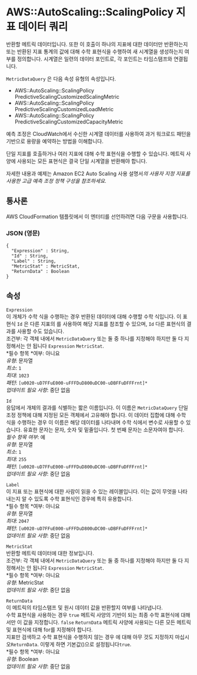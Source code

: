 # AWS::AutoScaling::ScalingPolicy 지표 데이터 쿼리

반환할 메트릭 데이터입니다. 또한 이 호출이 하나의 지표에 대한 데이터만 반환하는지 또는 반환된 지표 통계의 값에 대해 수학 표현식을 수행하여 새 시계열을 생성하는지 여부를 정의합니다. 시계열은 일련의 데이터 포인트로, 각 포인트는 타임스탬프와 연결됩니다.

`MetricDataQuery` 은 다음 속성 유형의 속성입니다.

- AWS::AutoScaling::ScalingPolicy PredictiveScalingCustomizedScalingMetric
- AWS::AutoScaling::ScalingPolicy PredictiveScalingCustomizedLoadMetric
- AWS::AutoScaling::ScalingPolicy PredictiveScalingCustomizedCapacityMetric

예측 조정은 CloudWatch에서 수신한 시계열 데이터를 사용하여 과거 워크로드 패턴을 기반으로 용량을 예약하는 방법을 이해합니다.

단일 지표를 호출하거나 여러 지표에 대해 수학 표현식을 수행할 수 있습니다. 메트릭 사양에 사용되는 모든 표현식은 결국 단일 시계열을 반환해야 합니다.

자세한 내용과 예제는 Amazon EC2 Auto Scaling 사용 설명서*의 사용자 지정 지표를 사용한 고급 예측 조정 정책 구성을 참조하세요*.

## 통사론

AWS CloudFormation 템플릿에서 이 엔터티를 선언하려면 다음 구문을 사용합니다.

### JSON (영문)

```
{
  "Expression" : String,
  "Id" : String,
  "Label" : String,
  "MetricStat" : MetricStat,
  "ReturnData" : Boolean
}
```

## 속성

`Expression`  
이 개체가 수학 식을 수행하는 경우 반환된 데이터에 대해 수행할 수학 식입니다. 이 표현식 `Id` 은 다른 지표의 를 사용하여 해당 지표를 참조할 수 있으며, `Id` 다른 표현식의 결과를 사용할 수도 있습니다.  
조건부: 각 객체 내에서 `MetricDataQuery` 또는 둘 중 하나를 지정해야 하지만 둘 다 지정해서는 안 됩니다 `Expression` `MetricStat`.  
*필수 항목 *여부: 아니요  
_유형_: 문자열  
_최소_: `1`  
_최대_: `1023`  
_패턴_: `[u0020-uD7FFuE000-uFFFDuD800uDC00-uDBFFuDFFFrnt]*`  
_업데이트 필요 사항_: 중단 없음

`Id`  
응답에서 개체의 결과를 식별하는 짧은 이름입니다. 이 이름은 `MetricDataQuery` 단일 조정 정책에 대해 지정된 모든 객체에서 고유해야 합니다. 이 데이터 집합에 대해 수학 식을 수행하는 경우 이 이름은 해당 데이터를 나타내며 수학 식에서 변수로 사용할 수 있습니다. 유효한 문자는 문자, 숫자 및 밑줄입니다. 첫 번째 문자는 소문자여야 합니다.  
_필수 항목 여부_: 예  
_유형_: 문자열  
_최소_: `1`  
_최대_: `255`  
_패턴_: `[u0020-uD7FFuE000-uFFFDuD800uDC00-uDBFFuDFFFrnt]*`  
_업데이트 필요 사항_: 중단 없음

`Label`  
이 지표 또는 표현식에 대한 사람이 읽을 수 있는 레이블입니다. 이는 값이 무엇을 나타내는지 알 수 있도록 수학 표현식인 경우에 특히 유용합니다.  
*필수 항목 *여부: 아니요  
_유형_: 문자열  
_최대_: `2047`  
_패턴_: `[u0020-uD7FFuE000-uFFFDuD800uDC00-uDBFFuDFFFrnt]*`  
_업데이트 필요 사항_: 중단 없음

`MetricStat`  
반환할 메트릭 데이터에 대한 정보입니다.  
조건부: 각 객체 내에서 `MetricDataQuery` 또는 둘 중 하나를 지정해야 하지만 둘 다 지정해서는 안 됩니다 `Expression` `MetricStat`.  
*필수 항목 *여부: 아니요  
_유형_: MetricStat  
_업데이트 필요 사항_: 중단 없음

`ReturnData`  
이 메트릭의 타임스탬프 및 원시 데이터 값을 반환할지 여부를 나타냅니다.  
수학 표현식을 사용하는 경우 `true` 메트릭 사양의 기반이 되는 최종 수학 표현식에 대해서만 이 값을 지정합니다. `false` `ReturnData` 메트릭 사양에 사용되는 다른 모든 메트릭 및 표현식에 대해 for를 지정해야 합니다.  
지표만 검색하고 수학 표현식을 수행하지 않는 경우 에 대해 아무 것도 지정하지 마십시오`ReturnData`. 이렇게 하면 기본값()으로 설정됩니다`true`.  
*필수 항목 *여부: 아니요  
_유형_: Boolean  
_업데이트 필요 사항_: 중단 없음
